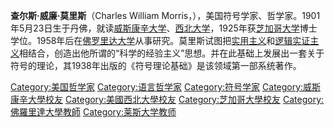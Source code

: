 {{expand language|en}}
{{unreferenced|time=2009-12-14T10:52:06+00:00}}
'''查尔斯·威廉·莫里斯'''（Charles William Morris，{{bd|1901年|5月23日|1979年|1月15日}}），美国符号学家、哲学家。1901年5月23日生于丹佛，就读[[威斯康辛大学|威斯康辛大学]]、[[西北大学_(伊利诺伊州)|西北大学]]，1925年获[[芝加哥大学|芝加哥大学]]博士学位。1958年后在[[佛罗里达大学|佛罗里达大学]]从事研究。莫里斯试图把[[实用主义|实用主义]]和[[逻辑实证主义|逻辑实证主义]]相结合，创造出他所谓的“科学的经验主义”思想。并在此基础上发展出一套关于符号的理论，其1938年出版的《符号理论基础》是该领域第一部系统著作。

{{Authority control}}
{{DEFAULTSORT:morris}}
[[Category:美国哲学家|Category:美国哲学家]]
[[Category:语言哲学家|Category:语言哲学家]]
[[Category:符号学家|Category:符号学家]]
[[Category:威斯康辛大學校友|Category:威斯康辛大學校友]]
[[Category:美國西北大學校友|Category:美國西北大學校友]]
[[Category:芝加哥大學校友|Category:芝加哥大學校友]]
[[Category:佛羅里達大學教師|Category:佛羅里達大學教師]]
[[Category:莱斯大学教师|Category:莱斯大学教师]]
{{US-academic-bio-stub}}